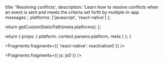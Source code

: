 
  title: 'Resolving conflicts',
  description:
    'Learn how to resolve conflicts when an event is sent and meets the criteria set forth by multiple in-app messages.',
  platforms: ['javascript', 'react-native']
};

  return getCustomStaticPath(meta.platforms);
};

  return {
    props: {
      platform: context.params.platform,
      meta
    }
  };
}


<Fragments fragments={{ 'react-native': reactnative0 }} />


<Fragments fragments={{ js: js0 }} />

